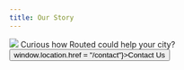 ```yaml
---
title: Our Story
---
```




<HeaderImage src={goldenGateImage} />


<BodyText name="ourStory" />

<BlockRow>
	<Image src={footImage} />
	<BlockCallout icon={healthIcon}>
		<Box
			sx={{
				fontSize: "banner",
				fontWeight: "bold",
				mb: "md"
		}}>
			Curious how Routed could help your city?
		</Box>
		<Button onClick={() => window.location.href = "/contact"}>Contact Us</Button>
	</BlockCallout>
</BlockRow>


<BodyText name="meetTheTeam" Container={TextBanner} />

<Team />

<Callout
	heading="Interested in volunteering? Join our Code for America meetup on Wednesdays at 6:30pm PT"
	cta="Learn More"
	ctaLink="/volunteer"
/>
